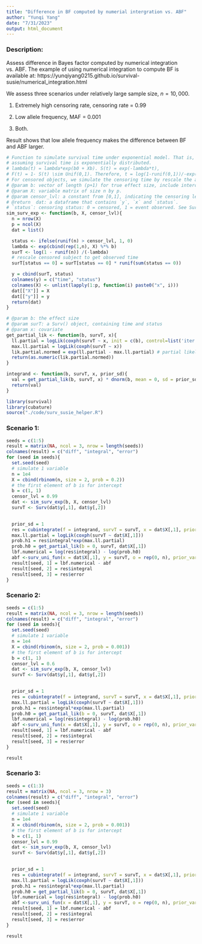 ```yaml
---
title: "Difference in BF computed by numerial intergration vs. ABF"
author: "Yunqi Yang"
date: "7/31/2023"
output: html_document
---
```


### Description: 

Assess difference in Bayes factor computed by numerical integration vs. ABF. The example of using numerical integration to compute BF is available at: https://yunqiyang0215.github.io/survival-susie/numerical_integration.html


We assess three scenarios under relatively large sample size, $n= 10,000$.

1. Extremely high censoring rate, censoring rate = 0.99

2. Low allele frequency, MAF = 0.001

3. Both. 


Result shows that low allele frequency makes the difference between BF and ABF larger. 


```r
# Function to simulate survival time under exponential model. That is,
# assuming survival time is exponentially distributed.
# lambda(t) = lambda*exp(b0 + Xb). S(t) = exp(-lambda*t),
# F(t) = 1- S(t) \sim Unif(0,1). Therefore, t = log(1-runif(0,1))/-exp(b0+Xb).
# For censored objects, we simulate the censoring time by rescale the actual survival time.
# @param b: vector of length (p+1) for true effect size, include intercept.
# @param X: variable matrix of size n by p.
# @param censor_lvl: a constant from [0,1], indicating the censoring level in the data.
# @return  dat: a dataframe that contains `y`, `x` and `status`.
# `status`: censoring status: 0 = censored, 1 = event observed. See Surv() in library(survival)
sim_surv_exp <- function(b, X, censor_lvl){
  n = nrow(X)
  p = ncol(X)
  dat = list()

  status <- ifelse(runif(n) > censor_lvl, 1, 0)
  lambda <- exp(cbind(rep(1,n), X) %*% b)
  surT <- log(1 - runif(n)) /(-lambda)
  # rescale censored subject to get observed time
  surT[status == 0] = surT[status == 0] * runif(sum(status == 0))

  y = cbind(surT, status)
  colnames(y) = c("time", "status")
  colnames(X) <- unlist(lapply(1:p, function(i) paste0("x", i)))
  dat[["X"]] = X
  dat[["y"]] = y
  return(dat)
}
```

```r
# @param b: the effect size
# @param surT: a Surv() object, containing time and status
# @param x: covariate
get_partial_lik <- function(b, survT, x){
  ll.partial = logLik(coxph(survT ~ x, init = c(b), control=list('iter.max'= 0, timefix=FALSE)))
  max.ll.partial = logLik(coxph(survT ~ x))
  lik.partial.normed = exp(ll.partial - max.ll.partial) # partial likelihood / max(partial likelihood)
  return(as.numeric(lik.partial.normed))
}

integrand <- function(b, survT, x, prior_sd){
  val = get_partial_lik(b, survT, x) * dnorm(b, mean = 0, sd = prior_sd)
  return(val)
}
```

```r
library(survival)
library(cubature)
source("./code/surv_susie_helper.R")

```

### Scenario 1:
```r
seeds = c(1:5)
result = matrix(NA, ncol = 3, nrow = length(seeds))
colnames(result) = c("diff", "integral", "error")
for (seed in seeds){
  set.seed(seed)
  # simulate 1 variable
  n = 1e4
  X = cbind(rbinom(n, size = 2, prob = 0.2))
  # the first element of b is for intercept
  b = c(1, 1)
  censor_lvl = 0.99
  dat <- sim_surv_exp(b, X, censor_lvl)
  survT <- Surv(dat$y[,1], dat$y[,2])

  
  prior_sd = 1
  res = cubintegrate(f = integrand, survT = survT, x = dat$X[,1], prior_sd = 1, lower = -100, upper = 100, method = "hcubature")
  max.ll.partial = logLik(coxph(survT ~ dat$X[,1]))
  prob.h1 = res$integral*exp(max.ll.partial)
  prob.h0 = get_partial_lik(b = 0, survT, dat$X[,1])
  lbf.numerical = log(res$integral) - log(prob.h0)
  abf <-surv_uni_fun(x = dat$X[,1], y = survT, o = rep(0, n), prior_variance = prior_sd^2)$lbf
  result[seed, 1] = lbf.numerical - abf
  result[seed, 2] = res$integral
  result[seed, 3] = res$error
}

```

### Scenario 2:
```r
seeds = c(1:5)
result = matrix(NA, ncol = 3, nrow = length(seeds))
colnames(result) = c("diff", "integral", "error")
for (seed in seeds){
  set.seed(seed)
  # simulate 1 variable
  n = 1e4
  X = cbind(rbinom(n, size = 2, prob = 0.001))
  # the first element of b is for intercept
  b = c(1, 1)
  censor_lvl = 0.6
  dat <- sim_surv_exp(b, X, censor_lvl)
  survT <- Surv(dat$y[,1], dat$y[,2])

  
  prior_sd = 1
  res = cubintegrate(f = integrand, survT = survT, x = dat$X[,1], prior_sd = 1, lower = -100, upper = 100, method = "hcubature")
  max.ll.partial = logLik(coxph(survT ~ dat$X[,1]))
  prob.h1 = res$integral*exp(max.ll.partial)
  prob.h0 = get_partial_lik(b = 0, survT, dat$X[,1])
  lbf.numerical = log(res$integral) - log(prob.h0)
  abf <-surv_uni_fun(x = dat$X[,1], y = survT, o = rep(0, n), prior_variance = prior_sd^2)$lbf
  result[seed, 1] = lbf.numerical - abf
  result[seed, 2] = res$integral
  result[seed, 3] = res$error
}

```

```r
result
```


### Scenario 3:
```r
seeds = c(1:3)
result = matrix(NA, ncol = 3, nrow = 3)
colnames(result) = c("diff", "integral", "error")
for (seed in seeds){
  set.seed(seed)
  # simulate 1 variable
  n = 1e4
  X = cbind(rbinom(n, size = 2, prob = 0.001))
  # the first element of b is for intercept
  b = c(1, 1)
  censor_lvl = 0.99
  dat <- sim_surv_exp(b, X, censor_lvl)
  survT <- Surv(dat$y[,1], dat$y[,2])

  
  prior_sd = 1
  res = cubintegrate(f = integrand, survT = survT, x = dat$X[,1], prior_sd = 1, lower = -100, upper = 100, method = "hcubature")
  max.ll.partial = logLik(coxph(survT ~ dat$X[,1]))
  prob.h1 = res$integral*exp(max.ll.partial)
  prob.h0 = get_partial_lik(b = 0, survT, dat$X[,1])
  lbf.numerical = log(res$integral) - log(prob.h0)
  abf <-surv_uni_fun(x = dat$X[,1], y = survT, o = rep(0, n), prior_variance = prior_sd^2)$lbf
  result[seed, 1] = lbf.numerical - abf
  result[seed, 2] = res$integral
  result[seed, 3] = res$error
}

```

```r
result
```

